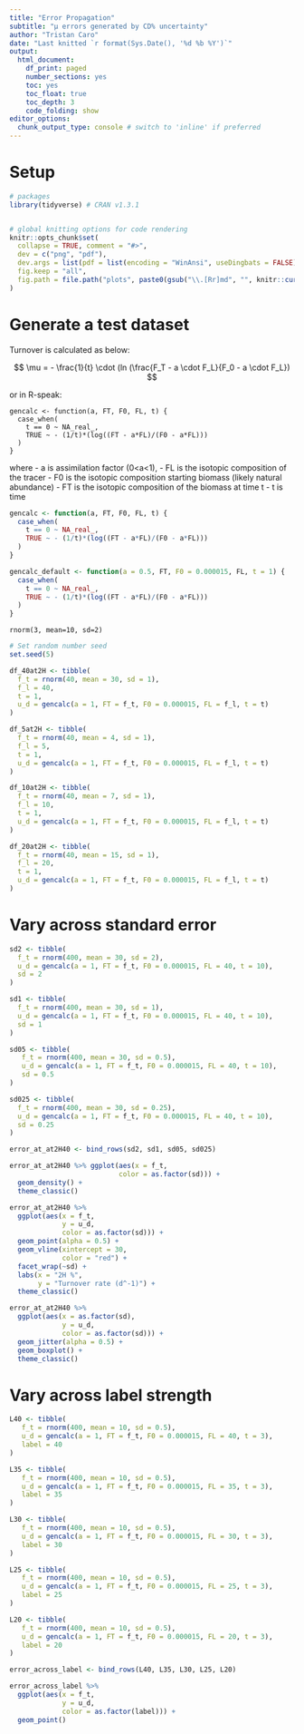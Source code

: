```yaml
---
title: "Error Propagation"
subtitle: "µ errors generated by CD% uncertainty"
author: "Tristan Caro"
date: "Last knitted `r format(Sys.Date(), '%d %b %Y')`"
output:
  html_document: 
    df_print: paged
    number_sections: yes
    toc: yes
    toc_float: true
    toc_depth: 3
    code_folding: show
editor_options:
  chunk_output_type: console # switch to 'inline' if preferred
---
```


# Setup

```r
# packages
library(tidyverse) # CRAN v1.3.1 


# global knitting options for code rendering
knitr::opts_chunk$set(
  collapse = TRUE, comment = "#>",
  dev = c("png", "pdf"),
  dev.args = list(pdf = list(encoding = "WinAnsi", useDingbats = FALSE)),
  fig.keep = "all",
  fig.path = file.path("plots", paste0(gsub("\\.[Rr]md", "", knitr::current_input()), "_"))
)
```


# Generate a test dataset
Turnover is calculated as below:

$$
\mu = - \frac{1}{t} \cdot (ln (\frac{F_T - a \cdot F_L}{F_0 - a \cdot F_L})
$$

or in R-speak:
```
gencalc <- function(a, FT, F0, FL, t) {
  case_when(
    t == 0 ~ NA_real_,
    TRUE ~ - (1/t)*(log((FT - a*FL)/(F0 - a*FL)))
  )
}

```
where
- a is assimilation factor (0<a<1),
- FL is the isotopic composition of the tracer
- F0 is the isotopic composition starting biomass (likely natural abundance)
- FT is the isotopic composition of the biomass at time t
- t is time


```r
gencalc <- function(a, FT, F0, FL, t) {
  case_when(
    t == 0 ~ NA_real_,
    TRUE ~ - (1/t)*(log((FT - a*FL)/(F0 - a*FL)))
  )
}

gencalc_default <- function(a = 0.5, FT, F0 = 0.000015, FL, t = 1) {
  case_when(
    t == 0 ~ NA_real_,
    TRUE ~ - (1/t)*(log((FT - a*FL)/(F0 - a*FL)))
  )
}
```

`rnorm(3, mean=10, sd=2)`

```r
# Set random number seed
set.seed(5)

df_40at2H <- tibble(
  f_t = rnorm(40, mean = 30, sd = 1),
  f_l = 40,
  t = 1,
  u_d = gencalc(a = 1, FT = f_t, F0 = 0.000015, FL = f_l, t = t)
)

df_5at2H <- tibble(
  f_t = rnorm(40, mean = 4, sd = 1),
  f_l = 5,
  t = 1,
  u_d = gencalc(a = 1, FT = f_t, F0 = 0.000015, FL = f_l, t = t)
)

df_10at2H <- tibble(
  f_t = rnorm(40, mean = 7, sd = 1),
  f_l = 10,
  t = 1,
  u_d = gencalc(a = 1, FT = f_t, F0 = 0.000015, FL = f_l, t = t)
)

df_20at2H <- tibble(
  f_t = rnorm(40, mean = 15, sd = 1),
  f_l = 20,
  t = 1,
  u_d = gencalc(a = 1, FT = f_t, F0 = 0.000015, FL = f_l, t = t)
)

```

# Vary across standard error

```r
sd2 <- tibble(
  f_t = rnorm(400, mean = 30, sd = 2),
  u_d = gencalc(a = 1, FT = f_t, F0 = 0.000015, FL = 40, t = 10),
  sd = 2
)

sd1 <- tibble(
  f_t = rnorm(400, mean = 30, sd = 1),
  u_d = gencalc(a = 1, FT = f_t, F0 = 0.000015, FL = 40, t = 10),
  sd = 1
)

sd05 <- tibble(
   f_t = rnorm(400, mean = 30, sd = 0.5),
   u_d = gencalc(a = 1, FT = f_t, F0 = 0.000015, FL = 40, t = 10),
   sd = 0.5
)

sd025 <- tibble(
  f_t = rnorm(400, mean = 30, sd = 0.25),
  u_d = gencalc(a = 1, FT = f_t, F0 = 0.000015, FL = 40, t = 10),
  sd = 0.25
)

error_at_at2H40 <- bind_rows(sd2, sd1, sd05, sd025)
```

```r
error_at_at2H40 %>% ggplot(aes(x = f_t,
                           color = as.factor(sd))) +
  geom_density() +
  theme_classic()
```


```r
error_at_at2H40 %>% 
  ggplot(aes(x = f_t,
             y = u_d,
             color = as.factor(sd))) +
  geom_point(alpha = 0.5) +
  geom_vline(xintercept = 30,
             color = "red") +
  facet_wrap(~sd) +
  labs(x = "2H %",
       y = "Turnover rate (d^-1)") +
  theme_classic()

```


```r
error_at_at2H40 %>% 
  ggplot(aes(x = as.factor(sd),
             y = u_d,
             color = as.factor(sd))) +
  geom_jitter(alpha = 0.5) +
  geom_boxplot() +
  theme_classic()

```


# Vary across label strength

```r

L40 <- tibble(
   f_t = rnorm(400, mean = 10, sd = 0.5),
   u_d = gencalc(a = 1, FT = f_t, F0 = 0.000015, FL = 40, t = 3),
   label = 40
)

L35 <- tibble(
   f_t = rnorm(400, mean = 10, sd = 0.5),
   u_d = gencalc(a = 1, FT = f_t, F0 = 0.000015, FL = 35, t = 3),
   label = 35
)

L30 <- tibble(
   f_t = rnorm(400, mean = 10, sd = 0.5),
   u_d = gencalc(a = 1, FT = f_t, F0 = 0.000015, FL = 30, t = 3),
   label = 30
)

L25 <- tibble(
   f_t = rnorm(400, mean = 10, sd = 0.5),
   u_d = gencalc(a = 1, FT = f_t, F0 = 0.000015, FL = 25, t = 3),
   label = 25
)

L20 <- tibble(
   f_t = rnorm(400, mean = 10, sd = 0.5),
   u_d = gencalc(a = 1, FT = f_t, F0 = 0.000015, FL = 20, t = 3),
   label = 20
)

error_across_label <- bind_rows(L40, L35, L30, L25, L20)


```


```r
error_across_label %>% 
  ggplot(aes(x = f_t,
             y = u_d,
             color = as.factor(label))) +
  geom_point()
```

